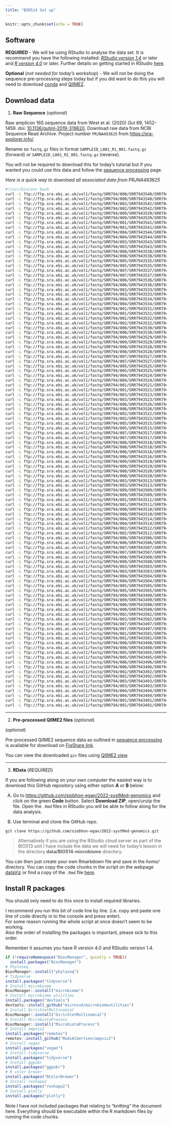 ```yaml
---
title: "BIO514 Set up"
---
```


```r
knitr::opts_chunk$set(echo = TRUE)
```

## Software

**REQUIRED** - We will be using RStudio to analyse the data set. It is recommend you have the following installed: [*RStudio version 1.4*](https://rstudio.com/products/rstudio/download/) or later and [*R version 4.0*](https://www.r-project.org/) or later. Further details on getting started in RStudio [here](http://siobhonlegan.com/research_site/rstudio/).

**Optional** (*not needed for today's workshop*) - We will not be doing the sequence pre-processing steps today but if you did want to do this you will need to download [conda](https://conda.io/projects/conda/en/latest/user-guide/install/index.html) and [QIIME2](https://qiime2.org/).

## Download data

1.  **Raw Sequence** (*optional*)

Raw amplicon 16S sequence data from West et al. (2020) *Gut* 69, 1452-1459. doi: [10.1136/gutjnl-2019-319620](http://dx.doi.org/10.1136/gutjnl-2019-319620). Download raw data from NCBI Sequence Read Archive. Project number `PRJNA493625` from <https://sra-explorer.info/>.

Rename so `fastq.gz` files in format `SAMPLEID_L001_R1_001.fastq.gz` (forward) or `SAMPLEID_L001_R2_001.fastq.gz` (reverse).

You will not be required to download this for today's tutorial but if you wanted you could use this data and follow the [sequence processing](2.1seqProcessing.html) page.


*Here is a quick way to download all associated data from PRJNA493625*

```bash
#!/usr/bin/env bash
curl -L ftp://ftp.sra.ebi.ac.uk/vol1/fastq/SRR794/000/SRR7943540/SRR7943540_1.fastq.gz -o SRR7943540_16S_V4_of_human_feces_PBS61_1.fastq.gz
curl -L ftp://ftp.sra.ebi.ac.uk/vol1/fastq/SRR794/000/SRR7943540/SRR7943540_2.fastq.gz -o SRR7943540_16S_V4_of_human_feces_PBS61_2.fastq.gz
curl -L ftp://ftp.sra.ebi.ac.uk/vol1/fastq/SRR794/002/SRR7943542/SRR7943542_1.fastq.gz -o SRR7943542_16S_V4_of_human_feces_PBS5_1.fastq.gz
curl -L ftp://ftp.sra.ebi.ac.uk/vol1/fastq/SRR794/002/SRR7943542/SRR7943542_2.fastq.gz -o SRR7943542_16S_V4_of_human_feces_PBS5_2.fastq.gz
curl -L ftp://ftp.sra.ebi.ac.uk/vol1/fastq/SRR794/009/SRR7943539/SRR7943539_1.fastq.gz -o SRR7943539_16S_V4_of_human_feces_PBS43_1.fastq.gz
curl -L ftp://ftp.sra.ebi.ac.uk/vol1/fastq/SRR794/009/SRR7943539/SRR7943539_2.fastq.gz -o SRR7943539_16S_V4_of_human_feces_PBS43_2.fastq.gz
curl -L ftp://ftp.sra.ebi.ac.uk/vol1/fastq/SRR794/001/SRR7943541/SRR7943541_1.fastq.gz -o SRR7943541_16S_V4_of_human_feces_PBS68_1.fastq.gz
curl -L ftp://ftp.sra.ebi.ac.uk/vol1/fastq/SRR794/001/SRR7943541/SRR7943541_2.fastq.gz -o SRR7943541_16S_V4_of_human_feces_PBS68_2.fastq.gz
curl -L ftp://ftp.sra.ebi.ac.uk/vol1/fastq/SRR794/004/SRR7943544/SRR7943544_1.fastq.gz -o SRR7943544_16S_V4_of_human_feces_PBS63_1.fastq.gz
curl -L ftp://ftp.sra.ebi.ac.uk/vol1/fastq/SRR794/004/SRR7943544/SRR7943544_2.fastq.gz -o SRR7943544_16S_V4_of_human_feces_PBS63_2.fastq.gz
curl -L ftp://ftp.sra.ebi.ac.uk/vol1/fastq/SRR794/003/SRR7943543/SRR7943543_1.fastq.gz -o SRR7943543_16S_V4_of_human_feces_PBS39_1.fastq.gz
curl -L ftp://ftp.sra.ebi.ac.uk/vol1/fastq/SRR794/003/SRR7943543/SRR7943543_2.fastq.gz -o SRR7943543_16S_V4_of_human_feces_PBS39_2.fastq.gz
curl -L ftp://ftp.sra.ebi.ac.uk/vol1/fastq/SRR794/008/SRR7943538/SRR7943538_1.fastq.gz -o SRR7943538_16S_V4_of_human_feces_PBS49_1.fastq.gz
curl -L ftp://ftp.sra.ebi.ac.uk/vol1/fastq/SRR794/008/SRR7943538/SRR7943538_2.fastq.gz -o SRR7943538_16S_V4_of_human_feces_PBS49_2.fastq.gz
curl -L ftp://ftp.sra.ebi.ac.uk/vol1/fastq/SRR794/005/SRR7943535/SRR7943535_1.fastq.gz -o SRR7943535_16S_V4_of_human_feces_PBS30_1.fastq.gz
curl -L ftp://ftp.sra.ebi.ac.uk/vol1/fastq/SRR794/005/SRR7943535/SRR7943535_2.fastq.gz -o SRR7943535_16S_V4_of_human_feces_PBS30_2.fastq.gz
curl -L ftp://ftp.sra.ebi.ac.uk/vol1/fastq/SRR794/007/SRR7943537/SRR7943537_1.fastq.gz -o SRR7943537_16S_V4_of_human_feces_PBS50_1.fastq.gz
curl -L ftp://ftp.sra.ebi.ac.uk/vol1/fastq/SRR794/007/SRR7943537/SRR7943537_2.fastq.gz -o SRR7943537_16S_V4_of_human_feces_PBS50_2.fastq.gz
curl -L ftp://ftp.sra.ebi.ac.uk/vol1/fastq/SRR794/006/SRR7943536/SRR7943536_1.fastq.gz -o SRR7943536_16S_V4_of_human_feces_PBS29_1.fastq.gz
curl -L ftp://ftp.sra.ebi.ac.uk/vol1/fastq/SRR794/006/SRR7943536/SRR7943536_2.fastq.gz -o SRR7943536_16S_V4_of_human_feces_PBS29_2.fastq.gz
curl -L ftp://ftp.sra.ebi.ac.uk/vol1/fastq/SRR794/003/SRR7943533/SRR7943533_1.fastq.gz -o SRR7943533_16S_V4_of_human_feces_PBS44_1.fastq.gz
curl -L ftp://ftp.sra.ebi.ac.uk/vol1/fastq/SRR794/003/SRR7943533/SRR7943533_2.fastq.gz -o SRR7943533_16S_V4_of_human_feces_PBS44_2.fastq.gz
curl -L ftp://ftp.sra.ebi.ac.uk/vol1/fastq/SRR794/004/SRR7943534/SRR7943534_1.fastq.gz -o SRR7943534_16S_V4_of_human_feces_PBS67_1.fastq.gz
curl -L ftp://ftp.sra.ebi.ac.uk/vol1/fastq/SRR794/004/SRR7943534/SRR7943534_2.fastq.gz -o SRR7943534_16S_V4_of_human_feces_PBS67_2.fastq.gz
curl -L ftp://ftp.sra.ebi.ac.uk/vol1/fastq/SRR794/001/SRR7943531/SRR7943531_1.fastq.gz -o SRR7943531_16S_V4_of_human_feces_PBS26_1.fastq.gz
curl -L ftp://ftp.sra.ebi.ac.uk/vol1/fastq/SRR794/001/SRR7943531/SRR7943531_2.fastq.gz -o SRR7943531_16S_V4_of_human_feces_PBS26_2.fastq.gz
curl -L ftp://ftp.sra.ebi.ac.uk/vol1/fastq/SRR794/002/SRR7943532/SRR7943532_1.fastq.gz -o SRR7943532_16S_V4_of_human_feces_PBS25_1.fastq.gz
curl -L ftp://ftp.sra.ebi.ac.uk/vol1/fastq/SRR794/002/SRR7943532/SRR7943532_2.fastq.gz -o SRR7943532_16S_V4_of_human_feces_PBS25_2.fastq.gz
curl -L ftp://ftp.sra.ebi.ac.uk/vol1/fastq/SRR794/000/SRR7943530/SRR7943530_1.fastq.gz -o SRR7943530_16S_V4_of_human_feces_PBS27_1.fastq.gz
curl -L ftp://ftp.sra.ebi.ac.uk/vol1/fastq/SRR794/000/SRR7943530/SRR7943530_2.fastq.gz -o SRR7943530_16S_V4_of_human_feces_PBS27_2.fastq.gz
curl -L ftp://ftp.sra.ebi.ac.uk/vol1/fastq/SRR794/009/SRR7943529/SRR7943529_1.fastq.gz -o SRR7943529_16S_V4_of_human_feces_PBS28_1.fastq.gz
curl -L ftp://ftp.sra.ebi.ac.uk/vol1/fastq/SRR794/009/SRR7943529/SRR7943529_2.fastq.gz -o SRR7943529_16S_V4_of_human_feces_PBS28_2.fastq.gz
curl -L ftp://ftp.sra.ebi.ac.uk/vol1/fastq/SRR794/008/SRR7943528/SRR7943528_1.fastq.gz -o SRR7943528_16S_V4_of_human_feces_PBS21_1.fastq.gz
curl -L ftp://ftp.sra.ebi.ac.uk/vol1/fastq/SRR794/008/SRR7943528/SRR7943528_2.fastq.gz -o SRR7943528_16S_V4_of_human_feces_PBS21_2.fastq.gz
curl -L ftp://ftp.sra.ebi.ac.uk/vol1/fastq/SRR794/007/SRR7943527/SRR7943527_1.fastq.gz -o SRR7943527_16S_V4_of_human_feces_PBS22_1.fastq.gz
curl -L ftp://ftp.sra.ebi.ac.uk/vol1/fastq/SRR794/007/SRR7943527/SRR7943527_2.fastq.gz -o SRR7943527_16S_V4_of_human_feces_PBS22_2.fastq.gz
curl -L ftp://ftp.sra.ebi.ac.uk/vol1/fastq/SRR794/005/SRR7943525/SRR7943525_1.fastq.gz -o SRR7943525_16S_V4_of_human_feces_PBS24_1.fastq.gz
curl -L ftp://ftp.sra.ebi.ac.uk/vol1/fastq/SRR794/005/SRR7943525/SRR7943525_2.fastq.gz -o SRR7943525_16S_V4_of_human_feces_PBS24_2.fastq.gz
curl -L ftp://ftp.sra.ebi.ac.uk/vol1/fastq/SRR794/004/SRR7943524/SRR7943524_1.fastq.gz -o SRR7943524_16S_V4_of_human_feces_PBS62_1.fastq.gz
curl -L ftp://ftp.sra.ebi.ac.uk/vol1/fastq/SRR794/004/SRR7943524/SRR7943524_2.fastq.gz -o SRR7943524_16S_V4_of_human_feces_PBS62_2.fastq.gz
curl -L ftp://ftp.sra.ebi.ac.uk/vol1/fastq/SRR794/001/SRR7943521/SRR7943521_1.fastq.gz -o SRR7943521_16S_V4_of_human_feces_PBS47_1.fastq.gz
curl -L ftp://ftp.sra.ebi.ac.uk/vol1/fastq/SRR794/001/SRR7943521/SRR7943521_2.fastq.gz -o SRR7943521_16S_V4_of_human_feces_PBS47_2.fastq.gz
curl -L ftp://ftp.sra.ebi.ac.uk/vol1/fastq/SRR794/003/SRR7943523/SRR7943523_1.fastq.gz -o SRR7943523_16S_V4_of_human_feces_PBS42_1.fastq.gz
curl -L ftp://ftp.sra.ebi.ac.uk/vol1/fastq/SRR794/003/SRR7943523/SRR7943523_2.fastq.gz -o SRR7943523_16S_V4_of_human_feces_PBS42_2.fastq.gz
curl -L ftp://ftp.sra.ebi.ac.uk/vol1/fastq/SRR794/006/SRR7943526/SRR7943526_1.fastq.gz -o SRR7943526_16S_V4_of_human_feces_PBS23_1.fastq.gz
curl -L ftp://ftp.sra.ebi.ac.uk/vol1/fastq/SRR794/006/SRR7943526/SRR7943526_2.fastq.gz -o SRR7943526_16S_V4_of_human_feces_PBS23_2.fastq.gz
curl -L ftp://ftp.sra.ebi.ac.uk/vol1/fastq/SRR794/002/SRR7943522/SRR7943522_1.fastq.gz -o SRR7943522_16S_V4_of_human_feces_PBS41_1.fastq.gz
curl -L ftp://ftp.sra.ebi.ac.uk/vol1/fastq/SRR794/002/SRR7943522/SRR7943522_2.fastq.gz -o SRR7943522_16S_V4_of_human_feces_PBS41_2.fastq.gz
curl -L ftp://ftp.sra.ebi.ac.uk/vol1/fastq/SRR794/005/SRR7943515/SRR7943515_1.fastq.gz -o SRR7943515_16S_V4_of_human_feces_PBS6_1.fastq.gz
curl -L ftp://ftp.sra.ebi.ac.uk/vol1/fastq/SRR794/005/SRR7943515/SRR7943515_2.fastq.gz -o SRR7943515_16S_V4_of_human_feces_PBS6_2.fastq.gz
curl -L ftp://ftp.sra.ebi.ac.uk/vol1/fastq/SRR794/007/SRR7943517/SRR7943517_1.fastq.gz -o SRR7943517_16S_V4_of_human_feces_PBS46_1.fastq.gz
curl -L ftp://ftp.sra.ebi.ac.uk/vol1/fastq/SRR794/007/SRR7943517/SRR7943517_2.fastq.gz -o SRR7943517_16S_V4_of_human_feces_PBS46_2.fastq.gz
curl -L ftp://ftp.sra.ebi.ac.uk/vol1/fastq/SRR794/008/SRR7943518/SRR7943518_1.fastq.gz -o SRR7943518_16S_V4_of_human_feces_PBS45_1.fastq.gz
curl -L ftp://ftp.sra.ebi.ac.uk/vol1/fastq/SRR794/008/SRR7943518/SRR7943518_2.fastq.gz -o SRR7943518_16S_V4_of_human_feces_PBS45_2.fastq.gz
curl -L ftp://ftp.sra.ebi.ac.uk/vol1/fastq/SRR794/006/SRR7943516/SRR7943516_1.fastq.gz -o SRR7943516_16S_V4_of_human_feces_PBS38_1.fastq.gz
curl -L ftp://ftp.sra.ebi.ac.uk/vol1/fastq/SRR794/006/SRR7943516/SRR7943516_2.fastq.gz -o SRR7943516_16S_V4_of_human_feces_PBS38_2.fastq.gz
curl -L ftp://ftp.sra.ebi.ac.uk/vol1/fastq/SRR794/009/SRR7943519/SRR7943519_1.fastq.gz -o SRR7943519_16S_V4_of_human_feces_PBS48_1.fastq.gz
curl -L ftp://ftp.sra.ebi.ac.uk/vol1/fastq/SRR794/009/SRR7943519/SRR7943519_2.fastq.gz -o SRR7943519_16S_V4_of_human_feces_PBS48_2.fastq.gz
curl -L ftp://ftp.sra.ebi.ac.uk/vol1/fastq/SRR794/000/SRR7943520/SRR7943520_1.fastq.gz -o SRR7943520_16S_V4_of_human_feces_PBS57_1.fastq.gz
curl -L ftp://ftp.sra.ebi.ac.uk/vol1/fastq/SRR794/000/SRR7943520/SRR7943520_2.fastq.gz -o SRR7943520_16S_V4_of_human_feces_PBS57_2.fastq.gz
curl -L ftp://ftp.sra.ebi.ac.uk/vol1/fastq/SRR794/003/SRR7943513/SRR7943513_1.fastq.gz -o SRR7943513_16S_V4_of_human_feces_PBS8_1.fastq.gz
curl -L ftp://ftp.sra.ebi.ac.uk/vol1/fastq/SRR794/003/SRR7943513/SRR7943513_2.fastq.gz -o SRR7943513_16S_V4_of_human_feces_PBS8_2.fastq.gz
curl -L ftp://ftp.sra.ebi.ac.uk/vol1/fastq/SRR794/009/SRR7943509/SRR7943509_1.fastq.gz -o SRR7943509_16S_V4_of_human_feces_PBS4_1.fastq.gz
curl -L ftp://ftp.sra.ebi.ac.uk/vol1/fastq/SRR794/009/SRR7943509/SRR7943509_2.fastq.gz -o SRR7943509_16S_V4_of_human_feces_PBS4_2.fastq.gz
curl -L ftp://ftp.sra.ebi.ac.uk/vol1/fastq/SRR794/001/SRR7943511/SRR7943511_1.fastq.gz -o SRR7943511_16S_V4_of_human_feces_PBS2_1.fastq.gz
curl -L ftp://ftp.sra.ebi.ac.uk/vol1/fastq/SRR794/001/SRR7943511/SRR7943511_2.fastq.gz -o SRR7943511_16S_V4_of_human_feces_PBS2_2.fastq.gz
curl -L ftp://ftp.sra.ebi.ac.uk/vol1/fastq/SRR794/000/SRR7943510/SRR7943510_1.fastq.gz -o SRR7943510_16S_V4_of_human_feces_PBS1_1.fastq.gz
curl -L ftp://ftp.sra.ebi.ac.uk/vol1/fastq/SRR794/000/SRR7943510/SRR7943510_2.fastq.gz -o SRR7943510_16S_V4_of_human_feces_PBS1_2.fastq.gz
curl -L ftp://ftp.sra.ebi.ac.uk/vol1/fastq/SRR794/004/SRR7943514/SRR7943514_1.fastq.gz -o SRR7943514_16S_V4_of_human_feces_PBS34_1.fastq.gz
curl -L ftp://ftp.sra.ebi.ac.uk/vol1/fastq/SRR794/004/SRR7943514/SRR7943514_2.fastq.gz -o SRR7943514_16S_V4_of_human_feces_PBS34_2.fastq.gz
curl -L ftp://ftp.sra.ebi.ac.uk/vol1/fastq/SRR794/002/SRR7943512/SRR7943512_1.fastq.gz -o SRR7943512_16S_V4_of_human_feces_PBS33_1.fastq.gz
curl -L ftp://ftp.sra.ebi.ac.uk/vol1/fastq/SRR794/002/SRR7943512/SRR7943512_2.fastq.gz -o SRR7943512_16S_V4_of_human_feces_PBS33_2.fastq.gz
curl -L ftp://ftp.sra.ebi.ac.uk/vol1/fastq/SRR794/006/SRR7943506/SRR7943506_1.fastq.gz -o SRR7943506_16S_V4_of_human_feces_PBS32_1.fastq.gz
curl -L ftp://ftp.sra.ebi.ac.uk/vol1/fastq/SRR794/006/SRR7943506/SRR7943506_2.fastq.gz -o SRR7943506_16S_V4_of_human_feces_PBS32_2.fastq.gz
curl -L ftp://ftp.sra.ebi.ac.uk/vol1/fastq/SRR794/007/SRR7943507/SRR7943507_1.fastq.gz -o SRR7943507_16S_V4_of_human_feces_PBS10_1.fastq.gz
curl -L ftp://ftp.sra.ebi.ac.uk/vol1/fastq/SRR794/007/SRR7943507/SRR7943507_2.fastq.gz -o SRR7943507_16S_V4_of_human_feces_PBS10_2.fastq.gz
curl -L ftp://ftp.sra.ebi.ac.uk/vol1/fastq/SRR794/008/SRR7943508/SRR7943508_1.fastq.gz -o SRR7943508_16S_V4_of_human_feces_PBS3_1.fastq.gz
curl -L ftp://ftp.sra.ebi.ac.uk/vol1/fastq/SRR794/008/SRR7943508/SRR7943508_2.fastq.gz -o SRR7943508_16S_V4_of_human_feces_PBS3_2.fastq.gz
curl -L ftp://ftp.sra.ebi.ac.uk/vol1/fastq/SRR794/003/SRR7943503/SRR7943503_1.fastq.gz -o SRR7943503_16S_V4_of_human_feces_PBS59_1.fastq.gz
curl -L ftp://ftp.sra.ebi.ac.uk/vol1/fastq/SRR794/003/SRR7943503/SRR7943503_2.fastq.gz -o SRR7943503_16S_V4_of_human_feces_PBS59_2.fastq.gz
curl -L ftp://ftp.sra.ebi.ac.uk/vol1/fastq/SRR794/004/SRR7943504/SRR7943504_1.fastq.gz -o SRR7943504_16S_V4_of_human_feces_PBS60_1.fastq.gz
curl -L ftp://ftp.sra.ebi.ac.uk/vol1/fastq/SRR794/004/SRR7943504/SRR7943504_2.fastq.gz -o SRR7943504_16S_V4_of_human_feces_PBS60_2.fastq.gz
curl -L ftp://ftp.sra.ebi.ac.uk/vol1/fastq/SRR794/005/SRR7943505/SRR7943505_1.fastq.gz -o SRR7943505_16S_V4_of_human_feces_PBS9_1.fastq.gz
curl -L ftp://ftp.sra.ebi.ac.uk/vol1/fastq/SRR794/005/SRR7943505/SRR7943505_2.fastq.gz -o SRR7943505_16S_V4_of_human_feces_PBS9_2.fastq.gz
curl -L ftp://ftp.sra.ebi.ac.uk/vol1/fastq/SRR794/009/SRR7943499/SRR7943499_1.fastq.gz -o SRR7943499_16S_V4_of_human_feces_PBS54_1.fastq.gz
curl -L ftp://ftp.sra.ebi.ac.uk/vol1/fastq/SRR794/009/SRR7943499/SRR7943499_2.fastq.gz -o SRR7943499_16S_V4_of_human_feces_PBS54_2.fastq.gz
curl -L ftp://ftp.sra.ebi.ac.uk/vol1/fastq/SRR794/000/SRR7943500/SRR7943500_1.fastq.gz -o SRR7943500_16S_V4_of_human_feces_PBS36_1.fastq.gz
curl -L ftp://ftp.sra.ebi.ac.uk/vol1/fastq/SRR794/000/SRR7943500/SRR7943500_2.fastq.gz -o SRR7943500_16S_V4_of_human_feces_PBS36_2.fastq.gz
curl -L ftp://ftp.sra.ebi.ac.uk/vol1/fastq/SRR794/002/SRR7943502/SRR7943502_1.fastq.gz -o SRR7943502_16S_V4_of_human_feces_PBS31_1.fastq.gz
curl -L ftp://ftp.sra.ebi.ac.uk/vol1/fastq/SRR794/002/SRR7943502/SRR7943502_2.fastq.gz -o SRR7943502_16S_V4_of_human_feces_PBS31_2.fastq.gz
curl -L ftp://ftp.sra.ebi.ac.uk/vol1/fastq/SRR794/007/SRR7943497/SRR7943497_1.fastq.gz -o SRR7943497_16S_V4_of_human_feces_PBS56_1.fastq.gz
curl -L ftp://ftp.sra.ebi.ac.uk/vol1/fastq/SRR794/007/SRR7943497/SRR7943497_2.fastq.gz -o SRR7943497_16S_V4_of_human_feces_PBS56_2.fastq.gz
curl -L ftp://ftp.sra.ebi.ac.uk/vol1/fastq/SRR794/001/SRR7943501/SRR7943501_1.fastq.gz -o SRR7943501_16S_V4_of_human_feces_PBS52_1.fastq.gz
curl -L ftp://ftp.sra.ebi.ac.uk/vol1/fastq/SRR794/001/SRR7943501/SRR7943501_2.fastq.gz -o SRR7943501_16S_V4_of_human_feces_PBS52_2.fastq.gz
curl -L ftp://ftp.sra.ebi.ac.uk/vol1/fastq/SRR794/008/SRR7943498/SRR7943498_1.fastq.gz -o SRR7943498_16S_V4_of_human_feces_PBS53_1.fastq.gz
curl -L ftp://ftp.sra.ebi.ac.uk/vol1/fastq/SRR794/008/SRR7943498/SRR7943498_2.fastq.gz -o SRR7943498_16S_V4_of_human_feces_PBS53_2.fastq.gz
curl -L ftp://ftp.sra.ebi.ac.uk/vol1/fastq/SRR794/005/SRR7943495/SRR7943495_1.fastq.gz -o SRR7943495_16S_V4_of_human_feces_PBS58_1.fastq.gz
curl -L ftp://ftp.sra.ebi.ac.uk/vol1/fastq/SRR794/005/SRR7943495/SRR7943495_2.fastq.gz -o SRR7943495_16S_V4_of_human_feces_PBS58_2.fastq.gz
curl -L ftp://ftp.sra.ebi.ac.uk/vol1/fastq/SRR794/006/SRR7943496/SRR7943496_1.fastq.gz -o SRR7943496_16S_V4_of_human_feces_PBS55_1.fastq.gz
curl -L ftp://ftp.sra.ebi.ac.uk/vol1/fastq/SRR794/006/SRR7943496/SRR7943496_2.fastq.gz -o SRR7943496_16S_V4_of_human_feces_PBS55_2.fastq.gz
curl -L ftp://ftp.sra.ebi.ac.uk/vol1/fastq/SRR794/002/SRR7943492/SRR7943492_1.fastq.gz -o SRR7943492_16S_V4_of_human_feces_PBS15_1.fastq.gz
curl -L ftp://ftp.sra.ebi.ac.uk/vol1/fastq/SRR794/002/SRR7943492/SRR7943492_2.fastq.gz -o SRR7943492_16S_V4_of_human_feces_PBS15_2.fastq.gz
curl -L ftp://ftp.sra.ebi.ac.uk/vol1/fastq/SRR794/003/SRR7943493/SRR7943493_1.fastq.gz -o SRR7943493_16S_V4_of_human_feces_PBS16_1.fastq.gz
curl -L ftp://ftp.sra.ebi.ac.uk/vol1/fastq/SRR794/003/SRR7943493/SRR7943493_2.fastq.gz -o SRR7943493_16S_V4_of_human_feces_PBS16_2.fastq.gz
curl -L ftp://ftp.sra.ebi.ac.uk/vol1/fastq/SRR794/004/SRR7943494/SRR7943494_1.fastq.gz -o SRR7943494_16S_V4_of_human_feces_PBS37_1.fastq.gz
curl -L ftp://ftp.sra.ebi.ac.uk/vol1/fastq/SRR794/004/SRR7943494/SRR7943494_2.fastq.gz -o SRR7943494_16S_V4_of_human_feces_PBS37_2.fastq.gz
curl -L ftp://ftp.sra.ebi.ac.uk/vol1/fastq/SRR794/001/SRR7943491/SRR7943491_1.fastq.gz -o SRR7943491_16S_V4_of_human_feces_PBS18_1.fastq.gz
curl -L ftp://ftp.sra.ebi.ac.uk/vol1/fastq/SRR794/001/SRR7943491/SRR7943491_2.fastq.gz -o SRR7943491_16S_V4_of_human_feces_PBS18_2.fastq.gz
```


---

2. **Pre-processed QIIME2 files** (*optional*)

(*optional*)

Pre-processed QIIME2 sequence data as outlined in [sequence processing](2.1seqProcessing.html) is available for download on [FigShare link](https://figshare.com/s/0c459524e59953bf2585). 

You can view the downloaded `qzv` files using [QIIME2 view](https://view.qiime2.org/).

---

3.  **RData** (*REQUIRED*)

If you are following along on your own computer the easiest way is to download this GitHub repository using either option **A** or **B** below:

A.  Go to <https://github.com/siobhon-egan/2022-systMed-genomics> and click on the green **Code** button. Select **Download ZIP**, open/unzip the file. Open the `.Rmd` files in RStudio you will be able to follow along for the data analysis.

B.  Use terminal and clone the GitHub repo.

```
git clone https://github.com/siobhon-egan/2022-systMed-genomics.git
```

>Alternatively if you are using the RStudio cloud server as part of the BIO513 unit I have include the data we will need for today's lesson in the directory **data/BIO514-microbiome** directory.

You can then just create your own Rmarkdown file and save in the *home/* directory. You can copy the code chunks in the script on the webpage [dataViz](http://siobhonlegan.com/2022-systMed-genomics/2.3dataViz.html) or find a copy of the `.Rmd` file [here](https://raw.githubusercontent.com/siobhon-egan/2022-systMed-genomics/master/2.3dataViz.Rmd).


## Install R packages

You should only need to do this once to install required libraries.

I recommend you run this bit of code line by line. (i.e. copy and paste one line of code directly in to the console and press enter).      
For some reason running the whole script at once doesn't seem to be working.      
Also the order of installing the packages is important, please sick to this order.

Remember it assumes you have R version 4.0 and RStudio version 1.4.

```r
if (!requireNamespace("BiocManager", quietly = TRUE))
  install.packages("BiocManager")
# Phyloseq
BiocManager::install("phyloseq")
# Tidyverse
install.packages("tidyverse")
# Install microbiome
BiocManager::install("microbiome")
# Install microbiome utilities
install.packages("devtools")
devtools::install_github("microsud/microbiomeutilities")
# Install DirichletMultinomial
BiocManager::install("DirichletMultinomial")
# Install MicrobiotaProcess
BiocManager::install("MicrobiotaProcess")
# Install ampvis2
install.packages("remotes")
remotes::install_github("MadsAlbertsen/ampvis2")
# Install vegan
install.packages("vegan")
# Install tidyverse
install.packages("tidyverse")
# Install ggpubr
install.packages("ggpubr")
# R color brewer
install.packages("RColorBrewer")
# Install reshape2
install.packages("reshape2")
# Install plotly
install.packages("plotly")
```

Note I have not included packages that relating to "knitting" the document here. Everything should be executable within the R markdown files by running the code chunks.